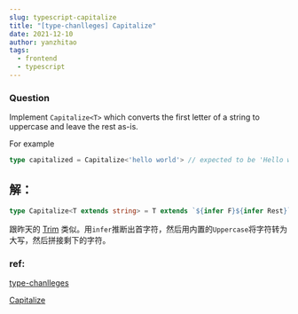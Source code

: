 ```yaml
---
slug: typescript-capitalize
title: "[type-chanlleges] Capitalize"
date: 2021-12-10
author: yanzhitao
tags:
  - frontend
  - typescript
---
```


### Question

Implement `Capitalize<T>` which converts the first letter of a string to uppercase and leave the rest as-is.

For example

  ```ts
  type capitalized = Capitalize<'hello world'> // expected to be 'Hello world'
  ```


## 解：
```ts
type Capitalize<T extends string> = T extends `${infer F}${infer Rest}` ? `${Uppercase<F>}${Rest}` : T
```

跟昨天的 [Trim](/posts/typescript-trim) 类似。用`infer`推断出首字符，然后用内置的`Uppercase`将字符转为大写，然后拼接剩下的字符。

### ref:

[type-chanlleges](https://github.com/type-challenges/type-challenges/blob/master/README.zh-CN.md)

[Capitalize ](https://github.com/type-challenges/type-challenges/blob/master/questions/110-medium-capitalize/README.md)

